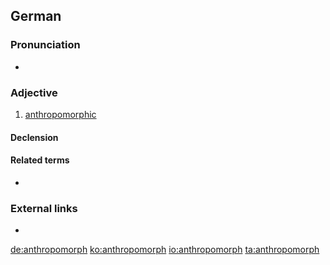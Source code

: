 ==German==

===Pronunciation===
* {{IPA|/antʀopoˈmɔʁf/|lang=de}}

===Adjective===
{{de-adj|-}}

# [[anthropomorphic]]

====Declension====
{{de-decl-adj-notcomp|anthropomorph}}

====Related terms====
* {{l|de|Anthropomorphismus}}

===External links===
* {{R:Duden}}

[[de:anthropomorph]]
[[ko:anthropomorph]]
[[io:anthropomorph]]
[[ta:anthropomorph]]